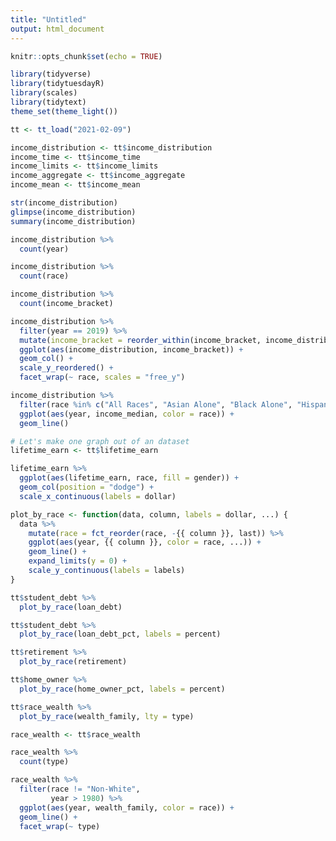 ```yaml
---
title: "Untitled"
output: html_document
---
```


```r
knitr::opts_chunk$set(echo = TRUE)
```

```r
library(tidyverse)
library(tidytuesdayR)
library(scales)
library(tidytext)
theme_set(theme_light())

tt <- tt_load("2021-02-09")
```

```r
income_distribution <- tt$income_distribution
income_time <- tt$income_time
income_limits <- tt$income_limits
income_aggregate <- tt$income_aggregate
income_mean <- tt$income_mean

str(income_distribution)
glimpse(income_distribution)
summary(income_distribution)

income_distribution %>% 
  count(year)

income_distribution %>% 
  count(race)

income_distribution %>% 
  count(income_bracket)

income_distribution %>% 
  filter(year == 2019) %>% 
  mutate(income_bracket = reorder_within(income_bracket, income_distribution, race)) %>% 
  ggplot(aes(income_distribution, income_bracket)) +
  geom_col() +
  scale_y_reordered() +
  facet_wrap(~ race, scales = "free_y")

income_distribution %>% 
  filter(race %in% c("All Races", "Asian Alone", "Black Alone", "Hispanic (Any Race)", "White Alone")) %>% 
  ggplot(aes(year, income_median, color = race)) +
  geom_line()
```
```r
# Let's make one graph out of an dataset
lifetime_earn <- tt$lifetime_earn

lifetime_earn %>% 
  ggplot(aes(lifetime_earn, race, fill = gender)) +
  geom_col(position = "dodge") +
  scale_x_continuous(labels = dollar)
```

```r
plot_by_race <- function(data, column, labels = dollar, ...) {
  data %>% 
    mutate(race = fct_reorder(race, -{{ column }}, last)) %>% 
    ggplot(aes(year, {{ column }}, color = race, ...)) +
    geom_line() +
    expand_limits(y = 0) +
    scale_y_continuous(labels = labels)
}

tt$student_debt %>% 
  plot_by_race(loan_debt)

tt$student_debt %>% 
  plot_by_race(loan_debt_pct, labels = percent)

tt$retirement %>% 
  plot_by_race(retirement)

tt$home_owner %>% 
  plot_by_race(home_owner_pct, labels = percent)

tt$race_wealth %>% 
  plot_by_race(wealth_family, lty = type)

```

```r
race_wealth <- tt$race_wealth

race_wealth %>% 
  count(type)

race_wealth %>% 
  filter(race != "Non-White", 
         year > 1980) %>% 
  ggplot(aes(year, wealth_family, color = race)) +
  geom_line() +
  facet_wrap(~ type)
```

